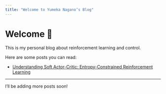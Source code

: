 ```yaml
---
title: "Welcome to Yumeka Nagano’s Blog"
---
```


# Welcome 👋

This is my personal blog about reinforcement learning and control.  

Here are some posts you can read:

- [Understanding Soft Actor-Critic: Entropy-Constrained Reinforcement Learning](sac.qmd)

---

I’ll be adding more posts soon!